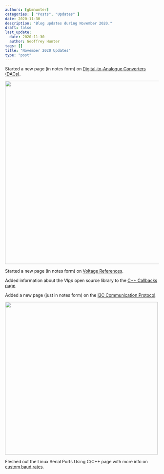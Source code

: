 ```yaml
---
authors: [gbmhunter]
categories: [ "Posts", "Updates" ]
date: 2020-11-30
description: "Blog updates during November 2020."
draft: false
last_update:
  date: 2020-11-30
  author: Geoffrey Hunter
tags: []
title: "November 2020 Updates"
type: "post"
---
```



Started a new page (in notes form) on [Digital-to-Analogue Converters (DACs)](/electronics/components/digital-to-analogue-converters-dacs).


<Image src={img_dac_architecture_string} width="600px"></Image>

Started a new page (in notes form) on [Voltage References](/electronics/components/power-regulators/voltage-references).

Added information about the _Vlpp_ open source library to the [C++ Callbacks page](/programming/languages/c-plus-plus/callbacks).

Added a new page (just in notes form) on the [I3C Communication Protocol](/electronics/communication-protocols/i3c-communication-protocol).


<Image src={img_mipi_alliance_logo} width="500px"></Image>

Fleshed out the Linux Serial Ports Using C/C++ page with more info on [custom baud rates](/programming/operating-systems/linux/linux-serial-ports-using-c-cpp#baud-rate).